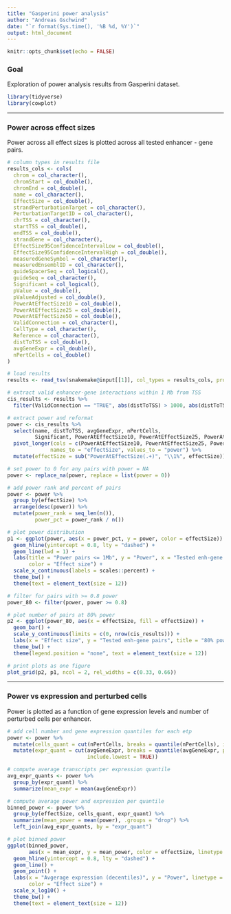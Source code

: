 ```yaml
---
title: "Gasperini power analysis"
author: "Andreas Gschwind"
date: "`r format(Sys.time(), '%B %d, %Y')`"
output: html_document
---
```


```r
knitr::opts_chunk$set(echo = FALSE)
```

### Goal
Exploration of power analysis results from Gasperini dataset.

```r
library(tidyverse)
library(cowplot)
```

***

### Power across effect sizes
Power across all effect sizes is plotted across all tested enhancer - gene pairs.

```r
# column types in results file
results_cols <- cols(
  chrom = col_character(),
  chromStart = col_double(),
  chromEnd = col_double(),
  name = col_character(),
  EffectSize = col_double(),
  strandPerturbationTarget = col_character(),
  PerturbationTargetID = col_character(),
  chrTSS = col_character(),
  startTSS = col_double(),
  endTSS = col_double(),
  strandGene = col_character(),
  EffectSize95ConfidenceIntervalLow = col_double(),
  EffectSize95ConfidenceIntervalHigh = col_double(),
  measuredGeneSymbol = col_character(),
  measuredEnsemblID = col_character(),
  guideSpacerSeq = col_logical(),
  guideSeq = col_character(),
  Significant = col_logical(),
  pValue = col_double(),
  pValueAdjusted = col_double(),
  PowerAtEffectSize10 = col_double(),
  PowerAtEffectSize25 = col_double(),
  PowerAtEffectSize50 = col_double(),
  ValidConnection = col_character(),
  CellType = col_character(),
  Reference = col_character(),
  distToTSS = col_double(),
  avgGeneExpr = col_double(),
  nPertCells = col_double()
)

# load results
results <- read_tsv(snakemake@input[[1]], col_types = results_cols, progress = FALSE)

# extract valid enhancer-gene interactions within 1 Mb from TSS
cis_results <- results %>% 
  filter(ValidConnection == "TRUE", abs(distToTSS) > 1000, abs(distToTSS) <= 1e6)
```

```r
# extract power and reformat
power <- cis_results %>% 
  select(name, distToTSS, avgGeneExpr, nPertCells,
         Significant, PowerAtEffectSize10, PowerAtEffectSize25, PowerAtEffectSize50) %>%
  pivot_longer(cols = c(PowerAtEffectSize10, PowerAtEffectSize25, PowerAtEffectSize50),
              names_to = "effectSize", values_to = "power") %>% 
  mutate(effectSize = sub("PowerAtEffectSize(.+)", "\\1%", effectSize))

# set power to 0 for any pairs with power = NA
power <- replace_na(power, replace = list(power = 0))

# add power rank and percent of pairs
power <- power %>% 
  group_by(effectSize) %>% 
  arrange(desc(power)) %>% 
  mutate(power_rank = seq_len(n()),
         power_pct = power_rank / n())

# plot power distribution
p1 <- ggplot(power, aes(x = power_pct, y = power, color = effectSize)) +
  geom_hline(yintercept = 0.8, lty = "dashed") +
  geom_line(lwd = 1) +
  labs(title = "Power pairs <= 1Mb", y = "Power", x = "Tested enh-gene pairs",
       color = "Effect size") +
  scale_x_continuous(labels = scales::percent) +
  theme_bw() +
  theme(text = element_text(size = 12))

# filter for pairs with >= 0.8 power
power_80 <- filter(power, power >= 0.8)

# plot number of pairs at 80% power
p2 <- ggplot(power_80, aes(x = effectSize, fill = effectSize)) +
  geom_bar() +
  scale_y_continuous(limits = c(0, nrow(cis_results))) +
  labs(x = "Effect size", y = "Tested enh-gene pairs", title = "80% power") +
  theme_bw() +
  theme(legend.position = "none", text = element_text(size = 12))

# print plots as one figure
plot_grid(p2, p1, ncol = 2, rel_widths = c(0.33, 0.66))
```

***

### Power vs expression and perturbed cells
Power is plotted as a function of gene expression levels and number of perturbed cells per enhancer.

```r
# add cell number and gene expression quantiles for each etp 
power <- power %>% 
  mutate(cells_quant = cut(nPertCells, breaks = quantile(nPertCells), include.lowest = TRUE)) %>% 
  mutate(expr_quant = cut(avgGeneExpr, breaks = quantile(avgGeneExpr, probs = seq(0, 1, 0.1)),
                          include.lowest = TRUE))

# compute average transcripts per expression quantile
avg_expr_quants <- power %>% 
  group_by(expr_quant) %>% 
  summarize(mean_expr = mean(avgGeneExpr))

# compute average power and expression per quantile
binned_power <- power %>%
  group_by(effectSize, cells_quant, expr_quant) %>% 
  summarize(mean_power = mean(power), .groups = "drop") %>% 
  left_join(avg_expr_quants, by = "expr_quant")

# plot binned power
ggplot(binned_power,
       aes(x = mean_expr, y = mean_power, color = effectSize, linetype = cells_quant)) +
  geom_hline(yintercept = 0.8, lty = "dashed") +
  geom_line() +
  geom_point() +
  labs(x = "Avgerage expression (decentiles)", y = "Power", linetype = "Pert. cells",
       color = "Effect size") +
  scale_x_log10() +
  theme_bw() +
  theme(text = element_text(size = 12))
```
